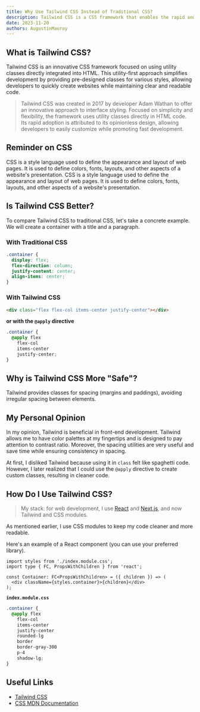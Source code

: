 ```yaml
---
title: Why Use Tailwind CSS Instead of Traditional CSS?
description: Tailwind CSS is a CSS framework that enables the rapid and easy creation of websites. It is highly beneficial for developers who want to build websites without having to write traditional CSS code. But is it worth using?
date: 2023-11-20
authors: AugustinMauroy
---
```


## What is Tailwind CSS?

Tailwind CSS is an innovative CSS framework focused on using utility classes directly integrated into HTML. This utility-first approach simplifies development by providing pre-designed classes for various styles, allowing developers to quickly create websites while maintaining clear and readable code.

> Tailwind CSS was created in 2017 by developer Adam Wathan to offer an innovative approach to interface styling. Focused on simplicity and flexibility, the framework uses utility classes directly in HTML code. Its rapid adoption is attributed to its opinionless design, allowing developers to easily customize while promoting fast development.

## Reminder on CSS

CSS is a style language used to define the appearance and layout of web pages. It is used to define colors, fonts, layouts, and other aspects of a website's presentation. CSS is a style language used to define the appearance and layout of web pages. It is used to define colors, fonts, layouts, and other aspects of a website's presentation.

## Is Tailwind CSS Better?

To compare Tailwind CSS to traditional CSS, let's take a concrete example. We will create a container with a title and a paragraph.

### With Traditional CSS

```css
.container {
  display: flex;
  flex-direction: column;
  justify-content: center;
  align-items: center;
}
```

### With Tailwind CSS

```html
<div class="flex flex-col items-center justify-center"></div>
```

**or with the `@apply` directive**

```css fileName="index.module.css"
.container {
  @apply flex
    flex-col
    items-center
    justify-center;
}
```

## Why is Tailwind CSS More "Safe"?

Tailwind provides classes for spacing (margins and paddings), avoiding irregular spacing between elements.

## My Personal Opinion

In my opinion, Tailwind is beneficial in front-end development. Tailwind allows me to have color palettes at my fingertips and is designed to pay attention to contrast ratio. Moreover, the spacing utilities are very useful and save time while ensuring consistency in spacing.

At first, I disliked Tailwind because using it in `class` felt like spaghetti code. However, I later realized that I could use the `@apply` directive to create custom classes, resulting in cleaner code.

## How Do I Use Tailwind CSS?

> My stack: for web development, I use [React](https://react.dev) and [Next.js](https://nextjs.org/), and now Tailwind and CSS modules.

As mentioned earlier, I use CSS modules to keep my code cleaner and more readable.

Here's an example of a React component (you can use your preferred library).

```tsx
import styles from './index.module.css';
import type { FC, PropsWithChildren } from 'react';

const Container: FC<PropsWithChildren> = ({ children }) => (
  <div className={styles.container}>{children}</div>
);
```

**`index.module.css`**

```css
.container {
  @apply flex
    flex-col
    items-center
    justify-center
    rounded-lg
    border
    border-gray-300
    p-4
    shadow-lg;
}
```

## Useful Links

- [Tailwind CSS](https://tailwindcss.com/)
- [CSS MDN Documentation](https://developer.mozilla.org/en/docs/Web/CSS)
